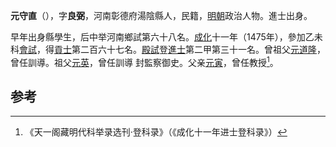 '''元守直'''（{{bd|1450年||？}}），字'''良弼'''，河南彰德府湯陰縣人，民籍，[[明朝|明朝]]政治人物。進士出身。

早年出身縣學生，后中举河南鄉試第六十八名。[[成化|成化]]十一年（1475年），參加乙未科[[會試|會試]]，得[[貢士|貢士]]第二百六十七名。[[殿試|殿試]]登[[進士|進士]]第二甲第三十一名。曾祖父[[元道隆|元道隆]]，曾任訓導。祖父[[元英|元英]]，曾任訓導 封監察御史。父亲[[元寅|元寅]]，曾任教授<ref>《天一阁藏明代科举录选刊·登科录》（《成化十一年进士登科录》）</ref>。

==参考==
{{reflist}}
{{明朝人物小作品}}
{{成化十一年乙未科殿試金榜}}